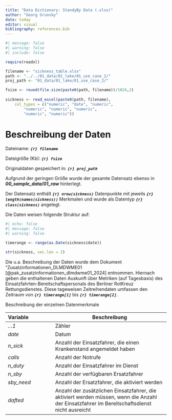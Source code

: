 ```yaml
---
title: "Data Dictionary: StandyBy Data (.xlsx)"
author: "Georg Grunsky"
date: today
editor: visual
bibliography: references.bib
---
```


```r
#| message: false
#| warning: false
#| include: false

require(readxl)

filename <- "sickness_table.xlsx"
path <- "../../01_data/01_lake/01_use_case_2/"
proj_path <- "01_data/01_lake/01_use_case_2/"

fsize <- round(file.size(paste0(path, filename))/1024,2)
 
sickness <- read_excel(paste0(path, filename), 
    col_types = c("numeric", "date", "numeric", 
        "numeric", "numeric", "numeric", 
        "numeric", "numeric"))
```

# Beschreibung der Daten

Dateiname: ***`{r} filename`***

Dateigröße (Kb): ***`{r} fsize`***

Originaldaten gespeichert in: ***`{r} proj_path`***

Aufgrund der geringen Größe wurde der gesamte Datensatz ebenso in ***00_sample_data/01_raw*** hinterlegt.

Der Datensatz enthält ***`{r} nrow(sickness)`*** Datenpunkte mit jeweils ***`{r} length(names(sickness))`*** Merkmalen und wurde als Datentyp ***`{r} class(sickness)`*** angelegt.

Die Daten weisen folgende Struktur auf:

```r
#| echo: false
#| message: false
#| warning: false

timerange <- range(as.Date(sickness$date))

str(sickness, vec.len = 2)
```

Die u.a. Beschreibung der Daten wurde dem Dokument "Zusatzinformationen_DLMDWME01 [@pak_zusatzinformationen_dlmdwme01_2024] entnommen. Hiernach geben die enthaltenen Daten Auskunft über Metriken (auf Tagesbasis) des Einsatzfahrten-Bereitschaftspersonals des Berliner RotKreuz Rettungsdienstes. Diese tageweisen Zeitreihendaten umfassen den Zeitraum von ***`{r} timerange[1]`*** bis ***`{r} timerange[2]`***.

Beschreibung der einzelnen Datenmerkmale

| Variable | Beschreibung |
|:--------------------|---------------------------------------------------|
| *...1* | Zähler |
| *date* | Datum |
| *n_sick* | Anzahl der Einsatzfahrer, die einen Krankenstand angemeldet haben |
| *calls* | Anzahl der Notrufe |
| *n_duty* | Anzahl der Einsatzfahrer im Dienst |
| *n_sby* | Anzahl der verfügbaren Ersatzfahrer |
| *sby_need* | Anzahl der Ersatzfahrer, die aktiviert werden |
| *dafted* | Anzahl der zusätzlichen Einsatzfahrer, die aktiviert werden müssen, wenn die Anzahl der Einsatzfahrer im Bereitschaftsdienst nicht ausreicht |

